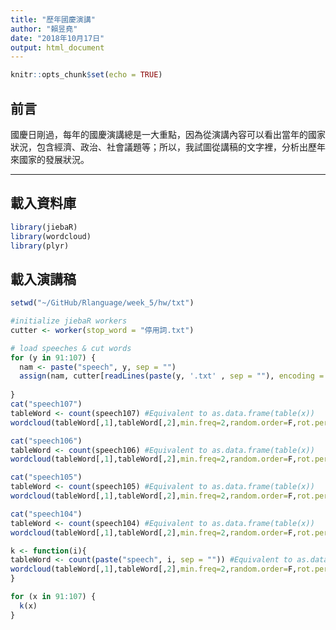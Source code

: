 ```yaml
---
title: "歷年國慶演講"
author: "賴昱堯"
date: "2018年10月17日"
output: html_document
---
```


```r
knitr::opts_chunk$set(echo = TRUE)
```

## 前言

國慶日剛過，每年的國慶演講總是一大重點，因為從演講內容可以看出當年的國家狀況，包含經濟、政治、社會議題等；所以，我試圖從講稿的文字裡，分析出歷年來國家的發展狀況。

***

## 載入資料庫

```r
library(jiebaR)
library(wordcloud)
library(plyr)

```

## 載入演講稿

```r
setwd("~/GitHub/Rlanguage/week_5/hw/txt")

#initialize jiebaR workers
cutter <- worker(stop_word = "停用詞.txt") 

# load speeches & cut words
for (y in 91:107) {
  nam <- paste("speech", y, sep = "")
  assign(nam, cutter[readLines(paste(y, '.txt' , sep = ""), encoding = "UTF-8")]) 
  
}
cat("speech107")
tableWord <- count(speech107) #Equivalent to as.data.frame(table(x))
wordcloud(tableWord[,1],tableWord[,2],min.freq=2,random.order=F,rot.per = F,colors= rainbow(length(speech107)))

cat("speech106")
tableWord <- count(speech106) #Equivalent to as.data.frame(table(x))
wordcloud(tableWord[,1],tableWord[,2],min.freq=2,random.order=F,rot.per = F,colors= rainbow(length(speech106)))

cat("speech105")
tableWord <- count(speech105) #Equivalent to as.data.frame(table(x))
wordcloud(tableWord[,1],tableWord[,2],min.freq=2,random.order=F,rot.per = F,colors= rainbow(length(speech105)))

cat("speech104")
tableWord <- count(speech104) #Equivalent to as.data.frame(table(x))
wordcloud(tableWord[,1],tableWord[,2],min.freq=2,random.order=F,rot.per = F,colors= rainbow(length(speech104)))
```

```r
k <- function(i){
tableWord <- count(paste("speech", i, sep = "")) #Equivalent to as.data.frame(table(x))
wordcloud(tableWord[,1],tableWord[,2],min.freq=2,random.order=F,rot.per = F,colors= rainbow(length(paste("speech", i, sep = ""))))
}

for (x in 91:107) {
  k(x)
}


```